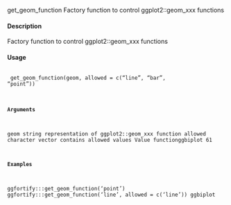 
get_geom_function
Factory function to control ggplot2::geom_xxx functions

#### Description 
 
Factory function to control ggplot2::geom_xxx functions

#### Usage 
 <pre><code>
get_geom_function(geom, allowed = c("line", "bar", "point"))

#### Arguments 
 
geom string representation of ggplot2::geom_xxx function
allowed character vector contains allowed values
Value
functionggbiplot
61

#### Examples 

ggfortify:::get_geom_function('point')
ggfortify:::get_geom_function('line', allowed = c('line'))
ggbiplot
